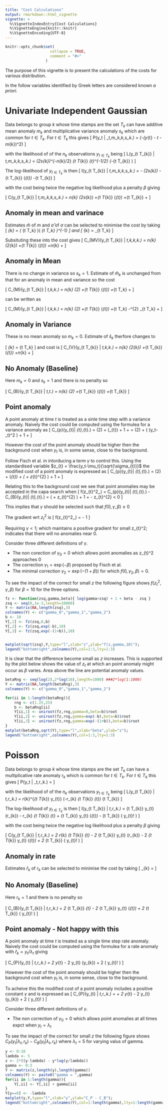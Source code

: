 ```yaml
---
title: "Cost Calculations"
output: rmarkdown::html_vignette
vignette: >
  %\VignetteIndexEntry{Cost Calculations}
  %\VignetteEngine{knitr::knitr}
  %\VignetteEncoding{UTF-8}
---
```


```r
knitr::opts_chunk$set(
                    collapse = TRUE,
                    comment = "#>"
                  )
```

The purpose of this vignette is to present the calculations of the costs for various distribution.

In the follow variables identified by Greek letters are considered known *a priori*.

# Univariate Independent Gaussian

Data belongs to group $k$ whose time stamps are the set $T_{k}$ can have additive mean anomaly $m_{k}$ and multiplicative variance anomaly $s_{k}$ which are common for $t \in T_{k}$.
For $t \in T_{k}$ this gives
\[
P\left(y_t \left| \mu_t,m_k,\sigma_k,s_k\right.\right) = \frac{1}{\sqrt{2\pi\sigma_{t}s_{k}}}\exp\left(-\frac{1}{2\sigma_{t}s_{k}}\left(y_{t} - \mu_t - m_{k}\right)^2\right)
\]

with the likelihood of of the $n_{k}$ observations $y_{t \in T_{k}}$ being
\[
L\left(y_{t \in T_{k}} \left| \mu_t,m_k,\sigma_k,s_k\right.\right) = 
\left(2\pi s_{k}\right)^{-n_{k}/2} 
\prod\limits_{t \in T_{k}} \sigma_{t}^{-1/2}
\exp\left(-\frac{1}{2s_{k}}\sum\limits_{t \in T_{k}} \frac{\left(y_{t} - \mu_t - m_{k}\right)^2}{\sigma_{t}}\right)
\]

The log-likelihood of $y_{t \in T_{k}}$ is then 
\[
l\left(y_{t \in T_{k}} \left| \mu_t,m_k,\sigma_k,s_k\right.\right) = 
-\frac{n_{k}}{2} \log\left(2\pi s_{k}\right)
-\frac{1}{2}\sum\limits_{t \in T_{k}} \log\left(\sigma_{t}\right)
-\frac{1}{2s_{k}}\sum\limits_{t \in T_{k}} \frac{\left(y_{t} - \mu_t - m_{k}\right)^2}{\sigma_{t}}
\]

with the cost being twice the negative log likelihood plus a penalty $\beta$ giving 

\[
C\left(y_{t \in T_{k}} \left| \mu_t,m_k,\sigma_k,s_k\right.\right) = 
n_{k} \log\left(2\pi s_{k}\right)
+\sum\limits_{t \in T_{k}} \log\left(\sigma_{t}\right)
+\frac{1}{s_{k}}\sum\limits_{t \in T_{k}} \frac{\left(y_{t} - \mu_t - m_{k}\right)^2}{\sigma_{t}} + \beta
\]

## Anomaly in mean and varinace

Estimates $\hat{m}$ of $m$ and $\hat{\sigma}$ of $\sigma$ can be selected to minimise the cost by taking
\[
\hat{m}_{k} = \left( \sum\limits_{t \in T_k} \frac{y_t-\mu_t}{\sigma_t} \right)\left(  \sum\limits_{t \in T_k} \frac{1}{\sigma_t}\right)^{-1}
\]
and
\[
\hat{s}_{k} = \frac{1}{n_{k}} \sum\limits_{t \in T_k} \frac{ \left(y_t-\mu_t - \hat{m}_{k}\right)^2}{\sigma_t}
\]

Subsituting these into the cost gives
\[
C_{MV}\left(y_{t \in T_{k}} \left| \mu_t,\hat{m}_k,\sigma_k,\hat{s}_k\right.\right) = 
n_{k} \log\left(2\pi \hat{s}_{k}\right)
+\sum\limits_{t \in T_{k}} \log\left(\sigma_{t}\right)
+n_{k} + \beta
\]

## Anomaly in Mean

There is no change in variance so $s_{k}=1$. Estimate of $\hat{m}_{k}$ is unchanged from that for an anomaly in mean and variance so the cost

\[
C_{M}\left(y_{t \in T_{k}} \left| \mu_t,\hat{m}_k,\sigma_k\right.\right) = 
n_{k} \log\left(2\pi\right)
+\sum\limits_{t \in T_{k}} \log\left(\sigma_{t}\right)
+\sum\limits_{t \in T_k} \frac{ \left(y_t-\mu_t - \hat{m}_{k}\right)^2}{\sigma_t}
+ \beta
\]

can be written as

\[
C_{M}\left(y_{t \in T_{k}} \left| \mu_t,\hat{m}_k,\sigma_k\right.\right) = 
n_{k} \log\left(2\pi\right)
+\sum\limits_{t \in T_{k}} \log\left(\sigma_{t}\right)
+\sum\limits_{t \in T_k} \frac{ \left(y_t-\mu_t\right)^2}{\sigma_t}
-\hat{m}^{2} \sum\limits_{t \in T_k} \frac{ 1}{\sigma_t}
+ \beta
\]

## Anomaly in Variance

These is no mean anomaly so $m_{k}=0$. Estimate of $\hat{s}_{k}$ therfore changes to

\[
\hat{s}_{k} = \frac{1}{n_{k}} \sum\limits_{t \in T_k} \frac{ \left(y_t-\mu_t\right)^2}{\sigma_t}
\]
and cost is
\[
C_{V}\left(y_{t \in T_{k}} \left| \mu_t,\sigma_k,\hat{s}_k\right.\right) = 
n_{k} \log\left(2\pi \hat{s}_{k}\right)
+\sum\limits_{t \in T_{k}} \log\left(\sigma_{t}\right)
+n_{k}
+ \beta
\]

## No Anomaly (Baseline)

Here $m_{k}=0$ and $s_{k}=1$ and there is no penalty so

\[
C_{B}\left(y_{t \in T_{k}} \left| \mu_t,\sigma_t\right.\right) = 
n_{k} \log\left(2\pi \right)
+\sum\limits_{t \in T_{k}} \log\left(\sigma_{t}\right)
+\sum\limits_{t \in T_{k}} \frac{\left(y_{t} - \mu_t\right)^2}{\sigma_{t}} 
\]


## Point anomaly

A point anomaly at time $t$ is treated as a sinle time step with a variance anomaly.
Naively the cost could be computed using the formulea for a variance anomaly as
\[
C_{p}\left(y_{t}\left| \mu_{t},\sigma_{t}\right.\right) = \log\left(2\pi \frac{ \left(y_t-\mu_t\right)^2}{\sigma_t}\right)
+ \log\left(\sigma_{t}\right)
+ 1 + \beta
= \log\left(2\pi\right) + \log \left( \left(y_t-\mu_t\right)^2 \right) + 1 + \beta
\]

However the cost of the point anomaly should be higher then the background cost when $y_{t}$ is, in some sense, close to the background.

Follow Fisch et al. in intorducing a term $\gamma$ to control this.
Using the standardised variable $z_{t} = \frac{y_t-\mu_t}{\sqrt{\sigma_{t}}}$ the modified cost of a point anomaly is expressed as
\[
C_{p}\left(y_{t}\left| \mu_{t},\sigma_{t}\right.\right) = 
\log\left(2\pi\right) + \log\left(\sigma_{t}\right) + \log \left( \gamma + z_{t}^{2} \right) + 1 + \beta
\]

Relating this to the background cost we see that point anomalies may be accepted in the capa search when
\[
f\left(z_{t}^2,\gamma,\beta\right) = C_{p}\left(y_{t}\left| \mu_{t},\sigma_{t}\right.\right) - C_{B}\left(y_{t}\left| \mu_{t},\sigma_{t}\right.\right) = \log \left( \gamma + z_{t}^{2} \right) + 1 + \beta - z_{t}^{2} < 0
\]

This implies that $\gamma$ should be selected such that $f\left(0,\gamma,\beta\right) \geq 0$ 

The gradient wrt $z_{t}^2$ is
\[
\frac{\partial}{\partial z_{t}^2} f\left(z_{t}^2,\gamma,\beta\right)
= \frac{1}{\gamma + z_{t}^{2}} - 1
\]

Requiring $\gamma < 1$; which maintains a positive gradient for small z_{t}^2; indicates that there will no anomalies near 0.

Consider three different definitions of $\gamma$.

- The non corection of $\gamma_{0} = 0$ which allows point anomalies as z_{t}^2 approaches 0
- The correction $\gamma_{1} = \exp\left(-\beta\right)$ proposed by Fisch et al.
- The minimal correction $\gamma_{2} = \exp\left(-\left(1+\beta\right)\right)$ for which $f\left(0,\gamma_{2},\beta\right) = 0$.

To see the impact of the correct for small $z$ the following figure shows 
$f\left(z_{t}^2,\gamma,\beta\right)$ for $\beta=10$ for the three options.

```r
fz <- function(zsq,gamma,beta){ log(gamma+zsq) + 1 + beta - zsq }
zsq <- seq(0,1e-3,length=10000)
Y <- matrix(NA,length(zsq),3)
colnames(Y) <- c("gamma_0","gamma_1","gamma_2")
b <- 10
Y[,1] <- fz(zsq,0,b)
Y[,2] <- fz(zsq,exp(-b),10)
Y[,3] <- fz(zsq,exp(-(1+b)),10)


matplot(sqrt(zsq),Y,type="l",xlab="z",ylab="f(z,gamma,10)");
legend("bottomright",colnames(Y),col=1:3,lty=1:3)
```

It is clear that the difference become small as $z$ increases. This is supported by the plot below shows the value of $z_{t}$ at which an point anomaly might occur as $\beta$ varies. Area above the line are potential anomaly values.

```r
betaRng <- seq(log(2),2*log(10),length=1000) ###2*log(1:1000)
Y <- matrix(NA,length(betaRng),3)
colnames(Y) <- c("gamma_0","gamma_1","gamma_2")

for(ii in 1:length(betaRng)){
    rng <- c(1.25,25)
    b <- betaRng[ii]
    Y[ii,1] <- uniroot(fz,rng,gamma=0,beta=b)$root
    Y[ii,2] <- uniroot(fz,rng,gamma=exp(-b),beta=b)$root
    Y[ii,3] <- uniroot(fz,rng,gamma=exp(-(1+b)),beta=b)$root
}
matplot(betaRng,sqrt(Y),type="l",xlab="beta",ylab="z");
legend("bottomright",colnames(Y),col=1:3,lty=1:3)
```

# Poisson 

Data belongs to group $k$ whose time stamps are the set $T_{k}$ can have a multiplicative rate anomaly $r_{k}$ which is common for $t \in T_{k}$.
For $t \in T_{k}$ this gives
\[
P\left(y_t \left| \lambda_t,r_k\right.\right) = 
\frac{\lambda_{t}^{y_{t}} r_{k}^{y_{t}} \exp\left(-r_{k}\lambda_{t}\right)}{y_{t}!}
\]

with the likelihood of of the $n_{k}$ observations $y_{t \in T_{k}}$ being
\[
L\left(y_{t \in T_{k}} \left| \lambda_t,r_k\right.\right) = 
r_{k}^{\sum\limits_{t \in T_{k}} y_{t}} 
\exp\left(-r_{k} \sum\limits_{t \in T_{k}} \lambda_{t}\right)
\prod\limits_{t \in T_{k}} \frac{
\lambda_{t}^{y_{t}} }{ y_{t}!}
\]

The log-likelihood of $y_{t \in T_{k}}$ is then 
\[
l\left(y_{t \in T_{k}} \left| \lambda_t,r_k\right.\right) = 
\sum\limits_{t \in T_{k}} y_{t} \log\left(r_{k}\right)
- r_{k} \sum\limits_{t \in T_{k}} \lambda_{t}
+ \sum\limits_{t \in T_{k}} y_{t} \log\left(\lambda_{t}\right)
- \sum\limits_{t \in T_{k}} \log\left( y_{t}! \right)
\]

with the cost being twice the negative log likelihood plus a penalty $\beta$ giving 

\[
C\left(y_{t \in T_{k}} \left| \lambda_t,r_k\right.\right) = 
2 r_{k} \sum\limits_{t \in T_{k}} \lambda_{t}
- 2 \sum\limits_{t \in T_{k}} y_{t} \log\left(r_{k}\right)
- 2 \sum\limits_{t \in T_{k}} y_{t} \log\left(\lambda_{t}\right)
+ 2 \sum\limits_{t \in T_{k}} \log\left( y_{t}! \right)
\]

## Anomaly in rate

Estimates $\hat{r}_{k}$ of $r_{k}$ can be selected to minimise the cost by taking
\[
\hat{r}_{k} = \frac{ \sum\limits_{t \in T_{k}} y_{t} }{\sum\limits_{t \in T_{k}} \lambda_{t}}
\]

## No Anomaly (Baseline)

Here $r_{k}=1$ and there is no penalty so

\[
C_{B}\left(y_{t \in T_{k}} \left| \lambda_t,r_k\right.\right) = 
2 \sum\limits_{t \in T_{k}} \lambda_{t}
- 2 \sum\limits_{t \in T_{k}} y_{t} \log\left(\lambda_{t}\right)
+ 2 \sum\limits_{t \in T_{k}} \log\left( y_{t}! \right)
\]


## Point anomaly - Not happy with this

A point anomaly at time $t$ is treated as a single time step rate anomaly.
Naively the cost could be computed using the formulea for a rate anomaly with $\hat{r}_{k} = y_{t}/\lambda_{t}$ giving

\[
C_{P}\left(y_{t} \left| \lambda_t,r_k\right.\right) = 
2 y_{t}
- 2 y_{t} \log\left(y_{k}\right)
+ 2 \log\left( y_{t}! \right)
\]

However the cost of the point anomaly should be higher then the background cost when $y_{t}$ is, in some sense, close to the background.

To acheive this the modified cost of a point anomaly includes a positive constant $\gamma$ and is expressed as
\[
C_{P}\left(y_{t} \left| \lambda_t,r_k\right.\right) = 
\gamma + 2 y_{t}
- 2 y_{t} \log\left(y_{k}\right)
+ 2 \log\left( y_{t}! \right)
\]

Consider three different definitions of $\gamma$.

- The non correction of $\gamma_{0} = 0$ which allows point anomalies at all times expct when $y_{t} = \lambda_{t}$

To see the impact of the correct for small $z$ the following figure shows 
$C_{P}\left(y_{t} \left| \lambda_t,r_k\right.\right) - C_{B}\left(y_{t} \left| \lambda_t,r_k\right.\right)$ where $\lambda_{t}=5$ for varying valus of gamma.


```r
y <- 0:10
lambda <- 5
z <- 2*((y-lambda) - y*log(y/lambda))
gamma <- 0:3
Y <- matrix(z,length(y),length(gamma))
colnames(Y) <- paste0("gamma = ",gamma)
for(ii in 1:length(gamma)){
    Y[,ii] <- Y[,ii] + gamma[ii]
}
Y[y==0] <- -lambda
matplot(y,Y,type="l",xlab="y",ylab="C_P - C_B");
legend("bottomright",colnames(Y),col=1:length(gamma),lty=1:length(gamma))
```



